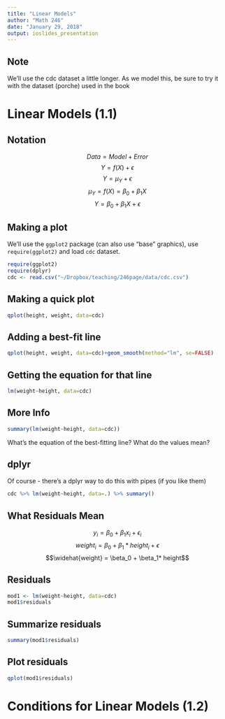 ```yaml
---
title: "Linear Models"
author: "Math 246"
date: "January 29, 2018"
output: ioslides_presentation
---
```


## Note

We'll use the cdc dataset a little longer. As we model this, be sure to try it with the dataset (porche) used in the book

# Linear Models (1.1)

## Notation

$$Data = Model + Error$$
$$Y = f(X) + \epsilon$$
$$Y = \mu_Y + \epsilon$$
$$\mu_Y = f(X) = \beta_0+\beta_1 X$$
$$Y = \beta_0 + \beta_1 X + \epsilon$$

## Making a plot

We'll use the `ggplot2` package (can also use "base" graphics), use `require(ggplot2)` and load `cdc` dataset.

```r
require(ggplot2)
require(dplyr)
cdc <- read.csv("~/Dropbox/teaching/246page/data/cdc.csv")
```

## Making a quick plot

```r
qplot(height, weight, data=cdc)
```

## Adding a best-fit line

```r
qplot(height, weight, data=cdc)+geom_smooth(method="lm", se=FALSE)
```

## Getting the equation for that line

```r
lm(weight~height, data=cdc)
```

## More Info {.smaller}
```r
summary(lm(weight~height, data=cdc))
```
What's the equation of the best-fitting line?
What do the values mean?

## dplyr {.smaller}

Of course - there's a dplyr way to do this with pipes (if you like them)

```r
cdc %>% lm(weight~height, data=.) %>% summary()
```

## What Residuals Mean

$$y_i = \beta_0 + \beta_1 x_i + \epsilon_i$$
$$weight_i = \beta_0 + \beta_1 * height_i + \epsilon$$
$$\widehat{weight} = \beta_0 + \beta_1* height$$

## Residuals

```r
mod1 <- lm(weight~height, data=cdc)
mod1$residuals
```

## Summarize residuals {.smaller}

```r
summary(mod1$residuals)
```
## Plot residuals

```r
qplot(mod1$residuals)
```

# Conditions for Linear Models (1.2)

## 